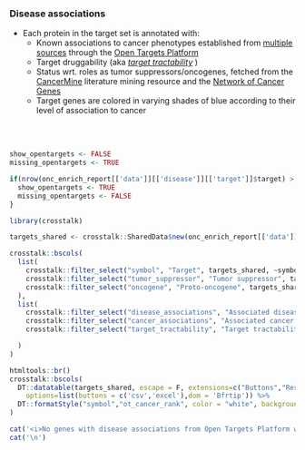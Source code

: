 ### Disease associations

* Each protein in the target set is annotated with:
   * Known associations to cancer phenotypes established from [multiple sources](https://docs.targetvalidation.org/getting-started/scoring) through the [Open Targets Platform](https://targetvalidation.org)
   * Target druggability (aka [_target tractability_](https://docs.targetvalidation.org/getting-started/target-tractability) )
   * Status wrt. roles as tumor suppressors/oncogenes, fetched from the [CancerMine](https://www.nature.com/articles/s41592-019-0422-y) literature mining resource and the [Network of Cancer Genes](https://cancer.sanger.ac.uk/census)
   * Target genes are colored in varying shades of blue according to their level of association to cancer  
   
<br><br>



```r

show_opentargets <- FALSE
missing_opentargets <- TRUE

if(nrow(onc_enrich_report[['data']][['disease']][['target']]$target) > 0){
  show_opentargets <- TRUE
  missing_opentargets <- FALSE
}

```


```r
library(crosstalk)

targets_shared <- crosstalk::SharedData$new(onc_enrich_report[['data']][['disease']][['target']]$target)

crosstalk::bscols(
  list(
    crosstalk::filter_select("symbol", "Target", targets_shared, ~symbol),
    crosstalk::filter_select("tumor_suppressor", "Tumor suppressor", targets_shared, ~tumor_suppressor),
    crosstalk::filter_select("oncogene", "Proto-oncogene", targets_shared, ~oncogene)
  ),
  list(
    crosstalk::filter_select("disease_associations", "Associated diseases (non-cancer)", targets_shared, ~disease_associations),
    crosstalk::filter_select("cancer_associations", "Associated cancer types", targets_shared, ~cancer_associations),
    crosstalk::filter_select("target_tractability", "Target tractability", targets_shared, ~target_tractability)

  )
)

htmltools::br()
crosstalk::bscols(
  DT::datatable(targets_shared, escape = F, extensions=c("Buttons","Responsive"), width = "100%",
    options=list(buttons = c('csv','excel'),dom = 'Bfrtip')) %>%
  DT::formatStyle("symbol","ot_cancer_rank", color = "white", backgroundColor = DT::styleInterval(onc_enrich_report[['config']][['disease']][['breaks']], onc_enrich_report[['config']][['disease']][['colors']]))
)


```


```r
cat('<i>No genes with disease associations from Open Targets Platform were found.</i>',sep='\n')
cat('\n')
```


<br><br>
